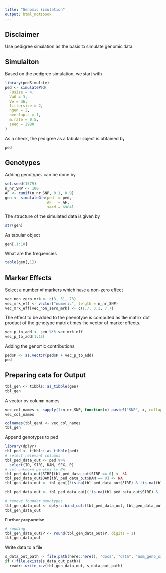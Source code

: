 ```yaml
---
title: "Genomic Simulation"
output: html_notebook
---
```


## Disclaimer
Use pedigree simulation as the basis to simulate genomic data.


## Simulaiton
Based on the pedigree simulation, we start with

```r
library(pedSimulate)
ped <- simulatePed(
  F0size = 4,
  Va0 = 3,
  Ve = 36,
  littersize = 2,
  ngen = 2,
  overlap.s = 1,
  m.rate = 0.5,
  seed = 2980
)
```

As a check, the pedigree as a tabular object is obtained by 

```r
ped
```


## Genotypes
Adding genotypes can be done by

```r
set.seed(1579)
n_nr_SNP <- 100
AF <- runif(n_nr_SNP, 0.1, 0.9)
gen <- simulateGen(ped  = ped,
                   AF   = AF,
                   seed = 6984)
```

The structure of the simulated data is given by

```r
str(gen)
```

As tabular object

```r
gen[,1:10]
```

What are the frequencies

```r
table(gen[,1])
```


## Marker Effects
Select a number of markers which have a non-zero effect

```r
vec_non_zero_mrk <- c(3, 31, 73)
vec_mrk_eff <- vector("numeric", length = n_nr_SNP)
vec_mrk_eff[vec_non_zero_mrk] <- c(1.7, 3.1, 7.7)
```

The effect to be added to the phenotype is computed as the matrix dot product of the genotype matrix times the vector of marker effects.

```r
vec_p_to_add <- gen %*% vec_mrk_eff
vec_p_to_add[1:10]
```

Adding the genomic contributions

```r
ped$P <- as.vector(ped$P + vec_p_to_add)
ped
```


## Preparing data for Output

```r
tbl_gen <- tibble::as_tibble(gen)
tbl_gen
```

A vector ov column names

```r
vec_col_names <- sapply(1:n_nr_SNP, function(x) paste0("SNP", x, collapse = ""), USE.NAMES = FALSE)
vec_col_names
```

```r
colnames(tbl_gen) <- vec_col_names
tbl_gen
```

Append genotypes to ped

```r
library(dplyr)
tbl_ped <- tibble::as_tibble(ped)
# select relevant columns
tbl_ped_data_out <- ped %>%
  select(ID, SIRE, DAM, SEX, P)
# set unknown paretns to NA
tbl_ped_data_out$SIRE[tbl_ped_data_out$SIRE == 0] <- NA
tbl_ped_data_out$DAM[tbl_ped_data_out$DAM == 0] <- NA
tbl_gen_data_out <- tbl_gen[(!is.na(tbl_ped_data_out$SIRE) & !is.na(tbl_ped_data_out$DAM)), ]

tbl_ped_data_out <- tbl_ped_data_out[(!is.na(tbl_ped_data_out$SIRE) & !is.na(tbl_ped_data_out$DAM)), ]

# remove founder genotypes
tbl_gen_data_out <- dplyr::bind_cols(tbl_ped_data_out, tbl_gen_data_out)
tbl_gen_data_out
```

Further preparation

```r
# rouding
tbl_gen_data_out$P <- round(tbl_gen_data_out$P, digits = 1)
tbl_gen_data_out
```

Write data to a file

```r
s_data_out_path <- file.path(here::here(), "docs", "data", "asm_geno_sim_data.csv")
if (!file.exists(s_data_out_path))
  readr::write_csv(tbl_gen_data_out, s_data_out_path)
```
